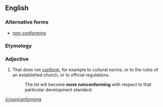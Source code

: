 ==English==

===Alternative forms===
* [[non-conforming]]

===Etymology===
{{prefix|non|conforming|lang=en}}

===Adjective===
{{en-adj}}

# That does not [[conform]], for example to cultural norms, or to the rules of an established church, or to official regulations.
#: The lot will become '''more nonconforming''' with respect to that particular development standard.

[[vi:nonconforming]]